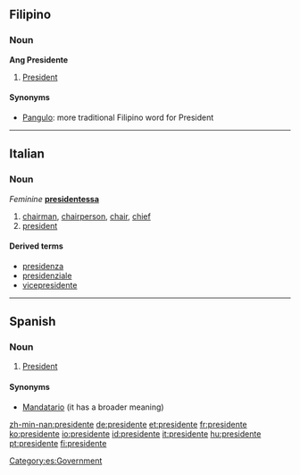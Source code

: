 ==Filipino==
===Noun===
'''Ang Presidente'''
#[[President]]
====Synonyms====
*[[Pangulo]]: more traditional Filipino word for President

----
==Italian==
{{wikipedia|lang=it}}
===Noun===
{{it-noun|president|m|e|i}} ''Feminine'' '''[[presidentessa]]'''

# [[chairman]], [[chairperson]], [[chair]], [[chief]]
# [[president]]

====Derived terms====
*[[presidenza]]
*[[presidenziale]]
*[[vicepresidente]]
----

==Spanish==
===Noun===
{{es-noun-mf|f=presidenta}}
#[[president|President]]

====Synonyms====
*[[Mandatario]] (it has a broader meaning)

[[Category:es:Government]]

[[zh-min-nan:presidente]]
[[de:presidente]]
[[et:presidente]]
[[fr:presidente]]
[[ko:presidente]]
[[io:presidente]]
[[id:presidente]]
[[it:presidente]]
[[hu:presidente]]
[[pt:presidente]]
[[fi:presidente]]